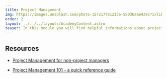 ```yaml
---
title: Project Management
img: https://images.unsplash.com/photo-1572177812156-58036aae439c?ixlib=rb-4.0.3&ixid=MnwxMjA3fDB8MHxwaG90by1wYWdlfHx8fGVufDB8fHx8&auto=format&fit=crop&w=2070&q=80
order: 2
layout: ../../../layouts/AcademyContent.astro
teaser: In this module you will find helpful informations about project management.
---
```


## Resources 

- <a href="https://www.atlassian.com/project-management" target="_blank" rel="noopener noreferrer">Project Management for non-project managers</a>

- <a href="https://www.projectmanager.com/blog/project-management-101-quick-reference-guide" target="_blank" rel="noopener noreferrer">Project Management 101 - a quick reference guide</a>







